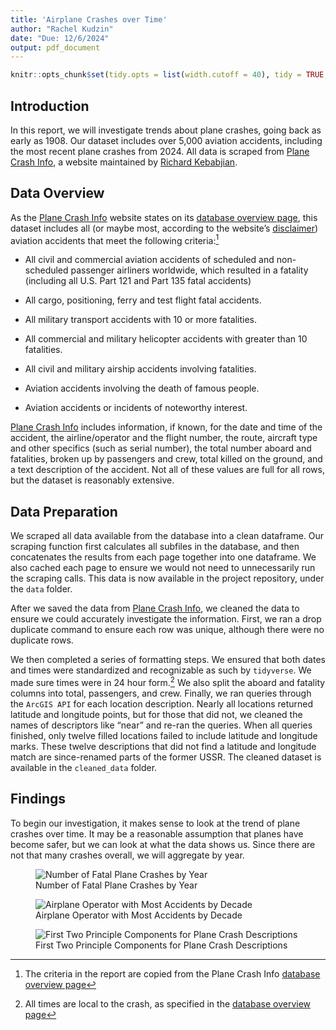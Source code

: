 ---
title: 'Airplane Crashes over Time'
author: "Rachel Kudzin"
date: "Due: 12/6/2024"
output: pdf_document
---

```{r include=FALSE}
knitr::opts_chunk$set(tidy.opts = list(width.cutoff = 40), tidy = TRUE, warning = FALSE, message = FALSE)
```

## Introduction

In this report, we will investigate trends about plane crashes, going back as early as 1908. Our dataset includes over 5,000 aviation accidents, including the most recent plane crashes from 2024. All data is scraped from [Plane Crash Info](https://www.planecrashinfo.com/), a website maintained by [Richard Kebabjian](mailto:kebab@planecrashinfo.com).

## Data Overview

As the [Plane Crash Info](https://www.planecrashinfo.com/) website states on its [database overview page](https://www.planecrashinfo.com/database.htm), this dataset includes all (or maybe most, according to the website's [disclaimer](https://www.planecrashinfo.com/disclaim.htm)) aviation accidents that meet the following criteria:^[The criteria in the report are copied from the Plane Crash Info [database overview page](https://www.planecrashinfo.com/database.htm)]

- All civil and commercial aviation accidents of scheduled and non-scheduled passenger airliners worldwide, which resulted in a fatality (including all U.S. Part 121 and Part 135 fatal accidents)

- All cargo, positioning, ferry and test flight fatal accidents.

- All military transport accidents with 10 or more fatalities.

- All commercial and military helicopter accidents with greater than 10 fatalities.

- All civil and military airship accidents involving fatalities.

- Aviation accidents involving the death of famous people.

- Aviation accidents or incidents of noteworthy interest.

[Plane Crash Info](https://www.planecrashinfo.com/) includes information, if known, for the date and time of the accident, the airline/operator and the flight number, the route, aircraft type and other specifics (such as serial number), the total number aboard and fatalities, broken up by passengers and crew, total killed on the ground, and a text description of the accident. Not all of these values are full for all rows, but the dataset is reasonably extensive.

## Data Preparation

We scraped all data available from the database into a clean dataframe. Our scraping function first calculates all subfiles in the database, and then concatenates the results from each page together into one dataframe. We also cached each page to ensure we would not need to unnecessarily run the scraping calls. This data is now available in the project repository, under the `data` folder.

After we saved the data from [Plane Crash Info](https://www.planecrashinfo.com/), we cleaned the data to ensure we could accurately investigate the information. First, we ran a drop duplicate command to ensure each row was unique, although there were no duplicate rows.

We then completed a series of formatting steps. We ensured that both dates and times were standardized and recognizable as such by `tidyverse`. We made sure times were in 24 hour form.^[All times are local to the crash, as specified in the [database overview page](https://www.planecrashinfo.com/database.htm)] We also split the aboard and fatality columns into total, passengers, and crew. Finally, we ran queries through the `ArcGIS API` for each location description. Nearly all locations returned latitude and longitude points, but for those that did not, we cleaned the names of descriptors like "near" and re-ran the queries. When all queries finished, only twelve filled locations failed to include latitude and longitude marks. These twelve descriptions that did not find a latitude and longitude match are since-renamed parts of the former USSR. The cleaned dataset is available in the `cleaned_data` folder.

## Findings

To begin our investigation, it makes sense to look at the trend of plane crashes over time. It may be a reasonable assumption that planes have become safer, but we can look at what the data shows us. Since there are not that many crashes overall, we will aggregate by year.

![Number of Fatal Plane Crashes by Year](figures/num_crashes_by_year.png)



![Airplane Operator with Most Accidents by Decade](figures/operators_most_crashes.png)

![First Two Principle Components for Plane Crash Descriptions](figures/pca_decade.png)